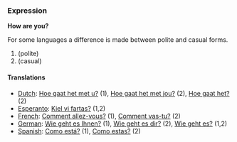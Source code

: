 ===Expression===
'''How are you?'''

For some languages a difference is made between polite and casual forms.
# (polite)
# (casual)

====Translations====
*[[Dutch]]: [[Hoe gaat het met u?]] (1), [[Hoe gaat het met jou?]] (2), [[Hoe gaat het?]] (2)
*[[Esperanto]]: [[Kiel vi fartas?]] (1,2)
*[[French]]: [[Comment allez-vous?]] (1), [[Comment vas-tu?]] (2)
*[[German]]: [[Wie geht es Ihnen?]] (1), [[Wie geht es dir?]] (2), [[Wie geht es?]] (1,2)
*[[Spanish]]: [[Como está?]] (1), [[Como estas?]] (2)